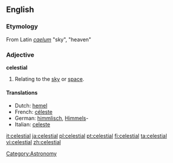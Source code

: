 ==English==

===Etymology===
From Latin ''[[caelum]]'' "sky", "heaven"

===Adjective===
'''celestial''' {{notcomparable}}

# Relating to the [[sky]] or [[space]].

====Translations====
{{top}}
*Dutch: [[hemel]]
*French: [[céleste]]
*German: [[himmlisch]], [[Himmel]]s-
*Italian: [[celeste]]
{{mid}}
{{bottom}}

[[Category:Astronomy]]

[[it:celestial]]
[[ja:celestial]]
[[pl:celestial]]
[[pt:celestial]]
[[fi:celestial]]
[[ta:celestial]]
[[vi:celestial]]
[[zh:celestial]]